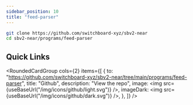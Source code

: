 ```yaml
---
sidebar_position: 10
title: "feed-parser"
---
```



```bash
git clone https://github.com/switchboard-xyz/sbv2-near
cd sbv2-near/programs/feed-parser
```

## Quick Links

<RoundedCardGroup
  cols={2}
  items={[
    {
      to: "https://github.com/switchboard-xyz/sbv2-near/tree/main/programs/feed-parser",
      title: "Github",
      description: "View the repo",
      image: <img src={useBaseUrl("/img/icons/github/light.svg")} />,
      imageDark: <img src={useBaseUrl("/img/icons/github/dark.svg")} />,
    },
  ]}
/>
